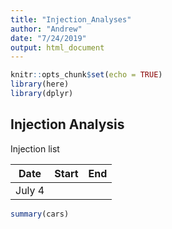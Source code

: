 ```yaml
---
title: "Injection_Analyses"
author: "Andrew"
date: "7/24/2019"
output: html_document
---
```


```r
knitr::opts_chunk$set(echo = TRUE)
library(here)
library(dplyr)
```

## Injection Analysis
Injection list

|Date|Start|End|
|:--:|:---:|:-:|
|July 4|||

```r
summary(cars)
```

